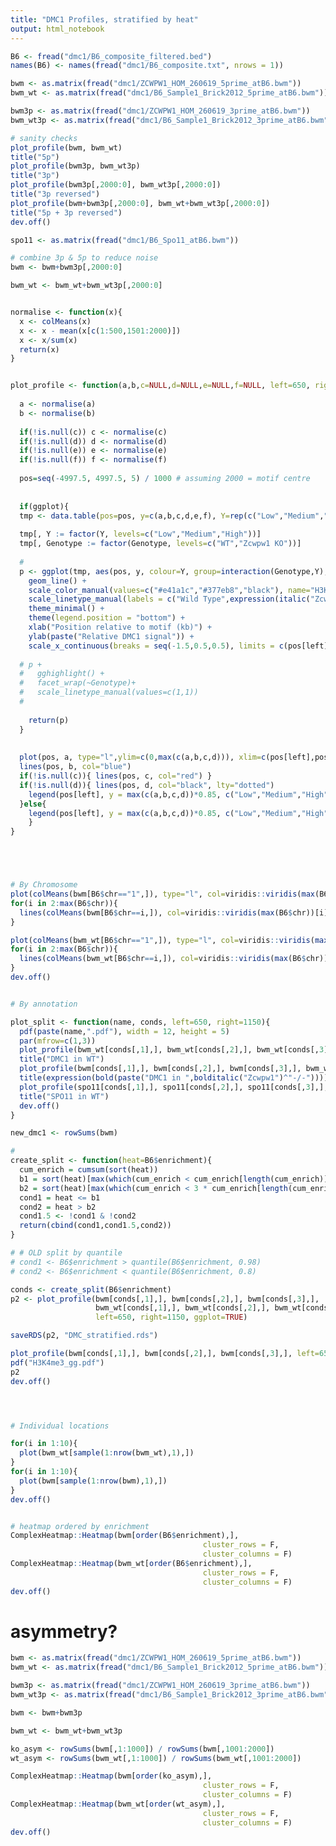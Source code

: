 ```yaml
---
title: "DMC1 Profiles, stratified by heat"
output: html_notebook
---
```



```r
B6 <- fread("dmc1/B6_composite_filtered.bed")
names(B6) <- names(fread("dmc1/B6_composite.txt", nrows = 1))

bwm <- as.matrix(fread("dmc1/ZCWPW1_HOM_260619_5prime_atB6.bwm"))
bwm_wt <- as.matrix(fread("dmc1/B6_Sample1_Brick2012_5prime_atB6.bwm"))

bwm3p <- as.matrix(fread("dmc1/ZCWPW1_HOM_260619_3prime_atB6.bwm"))
bwm_wt3p <- as.matrix(fread("dmc1/B6_Sample1_Brick2012_3prime_atB6.bwm"))

# sanity checks
plot_profile(bwm, bwm_wt)
title("5p")
plot_profile(bwm3p, bwm_wt3p)
title("3p")
plot_profile(bwm3p[,2000:0], bwm_wt3p[,2000:0])
title("3p reversed")
plot_profile(bwm+bwm3p[,2000:0], bwm_wt+bwm_wt3p[,2000:0])
title("5p + 3p reversed")
dev.off()

spo11 <- as.matrix(fread("dmc1/B6_Spo11_atB6.bwm"))

# combine 3p & 5p to reduce noise
bwm <- bwm+bwm3p[,2000:0]

bwm_wt <- bwm_wt+bwm_wt3p[,2000:0]


normalise <- function(x){
  x <- colMeans(x)
  x <- x - mean(x[c(1:500,1501:2000)])
  x <- x/sum(x)
  return(x)
}


plot_profile <- function(a,b,c=NULL,d=NULL,e=NULL,f=NULL, left=650, right=1150, ylabel=NULL, name=NULL, ggplot=F){
  
  a <- normalise(a)
  b <- normalise(b)
  
  if(!is.null(c)) c <- normalise(c)
  if(!is.null(d)) d <- normalise(d)
  if(!is.null(e)) e <- normalise(e)
  if(!is.null(f)) f <- normalise(f)
  
  pos=seq(-4997.5, 4997.5, 5) / 1000 # assuming 2000 = motif centre
  
  
  if(ggplot){
  tmp <- data.table(pos=pos, y=c(a,b,c,d,e,f), Y=rep(c("Low","Medium","High","Low","Medium","High"),each=length(a)), Genotype=rep(c("Zcwpw1 KO","Zcwpw1 KO","Zcwpw1 KO","WT","WT","WT"),each=length(a)))
  
  tmp[, Y := factor(Y, levels=c("Low","Medium","High"))]
  tmp[, Genotype := factor(Genotype, levels=c("WT","Zcwpw1 KO"))]
  
  #
  p <- ggplot(tmp, aes(pos, y, colour=Y, group=interaction(Genotype,Y), linetype=Genotype)) +
    geom_line() +
    scale_color_manual(values=c("#e41a1c","#377eb8","black"), name="H3K4me3") +
    scale_linetype_manual(labels = c("Wild Type",expression(italic("Zcwpw1")^"-/-")), values=c("dashed","solid")) +
    theme_minimal() +
    theme(legend.position = "bottom") +
    xlab("Position relative to motif (kb)") +
    ylab(paste("Relative DMC1 signal")) +
    scale_x_continuous(breaks = seq(-1.5,0.5,0.5), limits = c(pos[left], pos[right]))
    
  # p +
  #   gghighlight() +
  #   facet_wrap(~Genotype)+
  #   scale_linetype_manual(values=c(1,1))
  # 
  
    return(p)
  }
   
  
  plot(pos, a, type="l",ylim=c(0,max(c(a,b,c,d))), xlim=c(pos[left],pos[right]), xlab="Position relative to motif (kb)", ylab=ylabel)
  lines(pos, b, col="blue")
  if(!is.null(c)){ lines(pos, c, col="red") }
  if(!is.null(d)){ lines(pos, d, col="black", lty="dotted") 
    legend(pos[left], y = max(c(a,b,c,d))*0.85, c("Low","Medium","High","Low (WT)"), col=c("black","blue","red","black"), lty=c(1,1,1,3), title=expression(bold(Heat)))
  }else{
    legend(pos[left], y = max(c(a,b,c,d))*0.85, c("Low","Medium","High"), col=c("black","blue","red"), lty=1, title=expression(bold(Heat)))
    }
}





# By Chromosome
plot(colMeans(bwm[B6$chr=="1",]), type="l", col=viridis::viridis(max(B6$chr))[1], xlim=c(500,1500))
for(i in 2:max(B6$chr)){
  lines(colMeans(bwm[B6$chr==i,]), col=viridis::viridis(max(B6$chr))[i])
}

plot(colMeans(bwm_wt[B6$chr=="1",]), type="l", col=viridis::viridis(max(B6$chr))[1], xlim=c(500,1500))
for(i in 2:max(B6$chr)){
  lines(colMeans(bwm_wt[B6$chr==i,]), col=viridis::viridis(max(B6$chr))[i])
}
dev.off()


# By annotation

plot_split <- function(name, conds, left=650, right=1150){
  pdf(paste(name,".pdf"), width = 12, height = 5)
  par(mfrow=c(1,3))
  plot_profile(bwm_wt[conds[,1],], bwm_wt[conds[,2],], bwm_wt[conds[,3],], left=left, right=right, ylabel="Relative DMC1 signal (WT B6)", name=name)
  title("DMC1 in WT")
  plot_profile(bwm[conds[,1],], bwm[conds[,2],], bwm[conds[,3],], bwm_wt[conds[,1],], left=left, right=right, ylabel=expression(paste("Relative DMC1 signal (",italic("Zcwpw1")^"-/-",")")), name=name)
  title(expression(bold(paste("DMC1 in ",bolditalic("Zcwpw1")^"-/-"))))
  plot_profile(spo11[conds[,1],], spo11[conds[,2],], spo11[conds[,3],], left=900, right=1100, ylabel="Relative SPO11 signal (WT B6)", name=name)
  title("SPO11 in WT")
  dev.off()
}

new_dmc1 <- rowSums(bwm)

#
create_split <- function(heat=B6$enrichment){
  cum_enrich = cumsum(sort(heat))
  b1 = sort(heat)[max(which(cum_enrich < cum_enrich[length(cum_enrich)]/2))]
  b2 = sort(heat)[max(which(cum_enrich < 3 * cum_enrich[length(cum_enrich)]/4))]
  cond1 = heat <= b1
  cond2 = heat > b2
  cond1.5 <- !cond1 & !cond2
  return(cbind(cond1,cond1.5,cond2))
}

# # OLD split by quantile
# cond1 <- B6$enrichment > quantile(B6$enrichment, 0.98)
# cond2 <- B6$enrichment < quantile(B6$enrichment, 0.8)

conds <- create_split(B6$enrichment)
p2 <- plot_profile(bwm[conds[,1],], bwm[conds[,2],], bwm[conds[,3],],
                   bwm_wt[conds[,1],], bwm_wt[conds[,2],], bwm_wt[conds[,3],],
                   left=650, right=1150, ggplot=TRUE)

saveRDS(p2, "DMC_stratified.rds")

plot_profile(bwm[conds[,1],], bwm[conds[,2],], bwm[conds[,3],], left=650, right=1150, ggplot=TRUE)
pdf("H3K4me3_gg.pdf")
p2
dev.off()




# Individual locations

for(i in 1:10){
  plot(bwm_wt[sample(1:nrow(bwm_wt),1),])
}
for(i in 1:10){
  plot(bwm[sample(1:nrow(bwm),1),])
}
dev.off()


# heatmap ordered by enrichment
ComplexHeatmap::Heatmap(bwm[order(B6$enrichment),],
                                           cluster_rows = F,
                                           cluster_columns = F)
ComplexHeatmap::Heatmap(bwm_wt[order(B6$enrichment),],
                                           cluster_rows = F,
                                           cluster_columns = F)
dev.off()

```


# asymmetry?
```r

bwm <- as.matrix(fread("dmc1/ZCWPW1_HOM_260619_5prime_atB6.bwm"))
bwm_wt <- as.matrix(fread("dmc1/B6_Sample1_Brick2012_5prime_atB6.bwm"))

bwm3p <- as.matrix(fread("dmc1/ZCWPW1_HOM_260619_3prime_atB6.bwm"))
bwm_wt3p <- as.matrix(fread("dmc1/B6_Sample1_Brick2012_3prime_atB6.bwm"))

bwm <- bwm+bwm3p

bwm_wt <- bwm_wt+bwm_wt3p

ko_asym <- rowSums(bwm[,1:1000]) / rowSums(bwm[,1001:2000])
wt_asym <- rowSums(bwm_wt[,1:1000]) / rowSums(bwm_wt[,1001:2000])

ComplexHeatmap::Heatmap(bwm[order(ko_asym),],
                                           cluster_rows = F,
                                           cluster_columns = F)
ComplexHeatmap::Heatmap(bwm_wt[order(wt_asym),],
                                           cluster_rows = F,
                                           cluster_columns = F)
dev.off()


```
